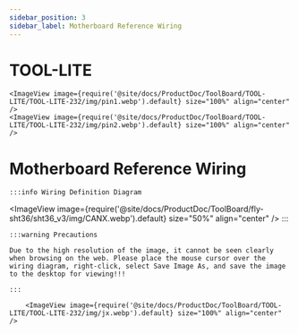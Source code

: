 ```yaml
---
sidebar_position: 3
sidebar_label: Motherboard Reference Wiring
---
```




# TOOL-LITE

    <ImageView image={require('@site/docs/ProductDoc/ToolBoard/TOOL-LITE/TOOL-LITE-232/img/pin1.webp').default} size="100%" align="center" />
    <ImageView image={require('@site/docs/ProductDoc/ToolBoard/TOOL-LITE/TOOL-LITE-232/img/pin2.webp').default} size="100%" align="center" />


# Motherboard Reference Wiring
    :::info Wiring Definition Diagram
<ImageView image={require('@site/docs/ProductDoc/ToolBoard/fly-sht36/sht36_v3/img/CANX.webp').default} size="50%" align="center" />
    :::

    :::warning Precautions

    Due to the high resolution of the image, it cannot be seen clearly when browsing on the web. Please place the mouse cursor over the wiring diagram, right-click, select Save Image As, and save the image to the desktop for viewing!!!

    :::

        <ImageView image={require('@site/docs/ProductDoc/ToolBoard/TOOL-LITE/TOOL-LITE-232/img/jx.webp').default} size="100%" align="center" />
